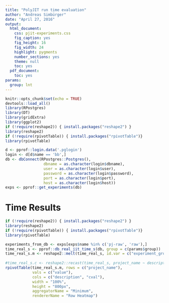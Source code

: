 ```yaml
---
title: "PolyJIT run time evaluation"
author: "Andreas Simbürger"
date: "April 27, 2016"
output:
  html_document:
    css: pjit-experiments.css
    fig_caption: yes
    fig_height: 16
    fig_width: 24
    highlight: pygments
    number_sections: yes
    theme: null
    toc: yes
  pdf_document:
    toc: yes
params:
  group: lnt
---
```


```r
knitr::opts_chunk$set(echo = TRUE)
devtools::load_all()
library(RPostgres)
library(DT)
library(gridExtra)
library(ggplot2)
if (!require(reshape2)) { install.packages("reshape2") }
library(reshape2)
if (!require(rpivotTable)) { install.packages("rpivotTable")}
library(rpivotTable)

d <- pprof::login.data('.pglogin')
login <- d[d$name == 'bb',]
db <- dbConnect(RPostgres::Postgres(),
                 dbname = as.character(login$dbname),
                 user = as.character(login$user),
                 password = as.character(login$password),
                 port = as.character(login$port),
                 host = as.character(login$host))
exps <- pprof::get_experiments(db)
```

# Time Results
```r

if (!require(reshape2)) { install.packages("reshape2") }
library(reshape2)
if (!require(rpivotTable)) { install.packages("rpivotTable")}
library(rpivotTable)

experiments_from_db <- exps[exps$name %in% c('pj-raw', 'raw'),]
time_real_s <- pprof::db_real_jit_time_s(db, group = c(params$group))
time_real_s.m <- reshape2::melt(time_real_s, id.var = c("experiment_group", "description", "project_name", "cval"))
  
#time_real_s.c <- reshape2::recast(time_real_s, project_name ~ description + cval, fun.aggregate = min, measure.var = c("mval"), id.var = c("experiment_group", "description", "project_name", "cval"))
rpivotTable(time_real_s.m, rows = c("project_name"),
            vals = c("value"),
            cols = c("description", "cval"),
            width = "100%",
            height = "800px",
            aggregatorName = "Minimum",
            rendererName = "Row Heatmap")
```
